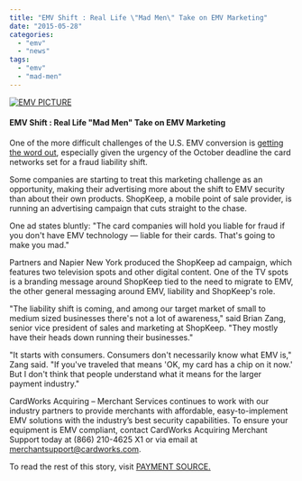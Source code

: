```yaml
---
title: "EMV Shift : Real Life \"Mad Men\" Take on EMV Marketing"
date: "2015-05-28"
categories: 
  - "emv"
  - "news"
tags: 
  - "emv"
  - "mad-men"
---
```


[![EMV PICTURE](images/EMV-PICTURE-300x210.png)](http://cwamerchantservices.com/wp-content/uploads/2015/05/EMV-PICTURE.png)

#### EMV Shift : Real Life "Mad Men" Take on EMV Marketing

One of the more difficult challenges of the U.S. EMV conversion is [getting the word out](http://www.paymentssource.com/news/regulation-compliance/a-third-of-us-merchants-have-never-heard-of-emv-report-3020533-1.html), especially given the urgency of the October deadline the card networks set for a fraud liability shift.

Some companies are starting to treat this marketing challenge as an opportunity, making their advertising more about the shift to EMV security than about their own products. ShopKeep, a mobile point of sale provider, is running an advertising campaign that cuts straight to the chase.

One ad states bluntly: "The card companies will hold you liable for fraud if you don't have EMV technology — liable for their cards. That's going to make you mad."

Partners and Napier New York produced the ShopKeep ad campaign, which features two television spots and other digital content. One of the TV spots is a branding message around ShopKeep tied to the need to migrate to EMV, the other general messaging around EMV, liability and ShopKeep's role.

"The liability shift is coming, and among our target market of small to medium sized businesses there's not a lot of awareness," said Brian Zang, senior vice president of sales and marketing at ShopKeep. "They mostly have their heads down running their businesses."

"It starts with consumers. Consumers don't necessarily know what EMV is," Zang said. "If you've traveled that means 'OK, my card has a chip on it now.' But I don't think that people understand what it means for the larger payment industry."

CardWorks Acquiring – Merchant Services continues to work with our industry partners to provide merchants with affordable, easy-to-implement EMV solutions with the industry’s best security capabilities. To ensure your equipment is EMV compliant, contact CardWorks Acquiring Merchant Support today at (866) 210-4625 X1 or via email at merchantsupport@cardworks.com.

To read the rest of this story, visit [PAYMENT SOURCE.](http://www.paymentssource.com/news/technology/real-life-mad-men-take-on-emv-marketing-3021423-1.html?utm_campaign=atm%20debit-may%2028%202015&utm_medium=email&utm_source=newsletter&ET=paymentssource%3Ae4458611%3A4753333a%3A&st=email)
